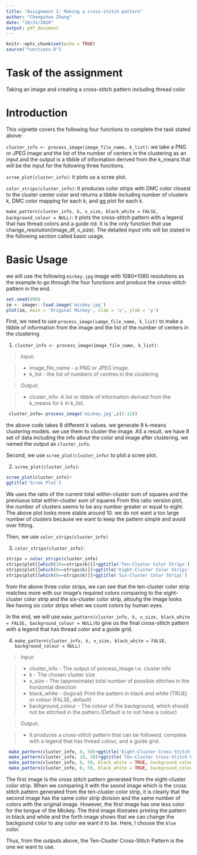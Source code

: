 ---
title: "Assignment 1: Making a cross-stitch pattern"
author: "Chengshuo Zhang"
date: "10/31/2020"
output: pdf_document
---

```{r setup, include=FALSE}
knitr::opts_chunk$set(echo = TRUE)
source("functions.R")
```


# Task of the assignment 

Taking an image and creating a cross-stitch pattern including thread color

# Introduction 

This vignette covers the following four functions to complete the task stated above:

`cluster_info <- process_image(image_file_name, k_list)`:  we take a PNG or JPEG image and the list of the number of centers in the clustering  as an input and the output is a tibble of information derived from the k_means that will be the input for the following three functions. 

`scree_plot(cluster_info)`: it plots us a scree plot.

`color_strips(cluster_info)`: it produces color strips with DMC color closest to the cluster center color and returns a tibble including number of clusters k, DMC color mapping for each k, and gg plot for each k.

`make_pattern(cluster_info, k, x_size, black_white = FALSE, background_colour = NULL)`: it plots the cross-stitch pattern with a legend that has thread colors and a guide rid. It is the only function that use change_resolution(image_df, x_size).  The detailed input info will be stated in the following section called basic usage. 

# Basic Usage

we will use the following `mickey.jpg` image with 1080*1080 resolutions as the example to go through the four functions and produce the cross-stitch pattern in the end. 

```{r}
set.seed(890)
im <- imager::load.image('mickey.jpg')
plot(im, main = 'Original Mickey', xlab = 'x', ylab = 'y')

```

First, we need to use `process_image(iamge_file_name, k_list)` to make a tibble of information from the image and the list of the number of centers in the clustering

\setlength{\leftskip}{2pt}
 1. `cluster_info <- process_image(image_file_name, k_list)`:
 
  > Input:
  
  > - image_file_name - a PNG or JPEG image.
  > - k_list - the list of numbers of centres in the clustering
  
  > Output:
  
  > - cluster_info: A list or tibble of information derived from the k_means for k in k_list.

```{r}
 cluster_info= process_image('mickey.jpg',c(2:12))
```

the above code takes 8 different k values. we generate 8 k-means clustering models. we use them to cluster the image. AS a result, we have 8 set of data including the info about the color and image after clustering. we named the output as `cluster_info`.
\newpage

\setlength{\leftskip}{0pt}

Second, we use `scree_plot(cluster_info)` to plot a scree plot. 

\setlength{\leftskip}{2pt}

2. `scree_plot(cluster_info)`:

```{r}
scree_plot(cluster_info)+
ggtitle('Scree Plot')
```

\setlength{\leftskip}{2pt}

We uses the ratio of the current total within-cluster sum of squares and the previuous total within-cluster sum of squares From this ratio version plot, the number of clusters seems to be any number greater or equal to eight. The above plot looks more stable around 10. we do not want a too large number of clusters because we want to keep the pattern simple and avoid over fitting.  

\newpage 

\setlength{\leftskip}{0pt}

Then, we use `color_strips(cluster_info)`

\setlength{\leftskip}{2pt}

3. `color_strips(cluster_info)`:

```{r}
strips = color_strips(cluster_info) 
strips$plot[[which(10==strips$k)]]+ggtitle('Ten-Cluster Color Strips')
strips$plot[[which(8==strips$k)]]+ggtitle('Eight-Cluster Color Strips')
strips$plot[[which(6==strips$k)]]+ggtitle('Six-Cluster Color Strips')
```
\setlength{\leftskip}{2pt}

from the above three color strips, we can see that the ten-cluster color strip matches more with our image's required colors comparing to the eight-cluster color strip and the six-cluster color strip, altouhg the image looks like having six color strips when we count colors by human eyes.  

\newpage

\setlength{\leftskip}{0pt}

In the end, we will use  `make_pattern(cluster_info, k, x_size, black_white = FALSE, background_colour = NULL)`to give us the final cross-stitch pattern with a legend that has thread color and a guide grid. 



\setlength{\leftskip}{2pt}

4. `make_pattern(cluster_info, k, x_size, black_white = FALSE, background_colour = NULL)`

> Input:

>- cluster_info - The output of process_image i.e. cluster info
>- k - The chosen cluster size
>- x_size - The (approximate) total number of possible stitches in the horizontal direction
>- black_white - (logical) Print the pattern in black and white (TRUE) or colour (FALSE, default)
>- background_colour - The colour of the background, which should not be stitched in the pattern.(Default is to not have a colour)

>Output:

>- It produces a cross-stitch pattern that can be followed, complete with a legend that has thread colour, and a guide grid.

```{r}
 make_pattern(cluster_info, 8, 50)+ggtitle('Eight-Cluster Cross-Stitch Pattern')
 make_pattern(cluster_info, 10, 50)+ggtitle('Ten-Cluster Cross-Stitch Pattern')
 make_pattern(cluster_info, 8, 50, black_white = TRUE, background_colour = NULL)+ggtitle('Black and White Eight-Cluster Cross-Stitch Pattern')
 make_pattern(cluster_info, 8, 50, black_white = TRUE, background_colour = 'blue')+ggtitle('Black and White Eight-Cluster Cross-Stitch Pattern with Blue Backgound')
```
\setlength{\leftskip}{2pt}

The first image is the cross stitch pattern generated from the eight-cluster color strip. When we comparing it with the seond image which is the cross stitch pattern generated from the ten-cluster color strip, it is clearly that the second image has the same color strip division and the same number of colors with the original image. However, the first image has one less color for the tongue of the Mickey.
The third image illistrates printing the pattern in black and white and the forth image shows that we can change the backgound color to any color we want it to be. Here, I choose the `blue` color.

Thus, from the outputs above, the Ten-Cluster Cross-Stitch Pattern is the one we want to use. 